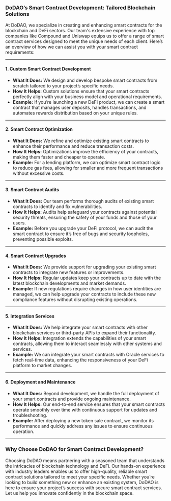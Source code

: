 ### **DoDAO’s Smart Contract Development: Tailored Blockchain Solutions**

At DoDAO, we specialize in creating and enhancing smart contracts for the blockchain and DeFi sectors. Our team's extensive experience with top companies like Compound and Uniswap equips us to offer a range of smart contract services designed to meet the unique needs of each client. Here’s an overview of how we can assist you with your smart contract requirements:

---

#### **1. Custom Smart Contract Development**

- **What It Does:** We design and develop bespoke smart contracts from scratch tailored to your project’s specific needs.
- **How It Helps:** Custom solutions ensure that your smart contracts perfectly align with your business model and operational requirements.
- **Example:** If you’re launching a new DeFi product, we can create a smart contract that manages user deposits, handles transactions, and automates rewards distribution based on your unique rules.

---

#### **2. Smart Contract Optimization**

- **What It Does:** We refine and optimize existing smart contracts to enhance their performance and reduce transaction costs.
- **How It Helps:** Optimizations improve the efficiency of your contracts, making them faster and cheaper to operate.
- **Example:** For a lending platform, we can optimize smart contract logic to reduce gas fees, allowing for smaller and more frequent transactions without excessive costs.

---

#### **3. Smart Contract Audits**

- **What It Does:** Our team performs thorough audits of existing smart contracts to identify and fix vulnerabilities.
- **How It Helps:** Audits help safeguard your contracts against potential security threats, ensuring the safety of your funds and those of your users.
- **Example:** Before you upgrade your DeFi protocol, we can audit the smart contract to ensure it’s free of bugs and security loopholes, preventing possible exploits.

---

#### **4. Smart Contract Upgrades**

- **What It Does:** We provide support for upgrading your existing smart contracts to integrate new features or improvements.
- **How It Helps:** Regular updates keep your contracts up to date with the latest blockchain developments and market demands.
- **Example:** If new regulations require changes in how user identities are managed, we can help upgrade your contracts to include these new compliance features without disrupting existing operations.

---

#### **5. Integration Services**

- **What It Does:** We help integrate your smart contracts with other blockchain services or third-party APIs to expand their functionality.
- **How It Helps:** Integration extends the capabilities of your smart contracts, allowing them to interact seamlessly with other systems and services.
- **Example:** We can integrate your smart contracts with Oracle services to fetch real-time data, enhancing the responsiveness of your DeFi platform to market changes.

---

#### **6. Deployment and Maintenance**

- **What It Does:** Beyond development, we handle the full deployment of your smart contracts and provide ongoing maintenance.
- **How It Helps:** Our end-to-end service ensures that your smart contracts operate smoothly over time with continuous support for updates and troubleshooting.
- **Example:** After deploying a new token sale contract, we monitor its performance and quickly address any issues to ensure continuous operation.

---

### **Why Choose DoDAO for Smart Contract Development?**

Choosing DoDAO means partnering with a seasoned team that understands the intricacies of blockchain technology and DeFi. Our hands-on experience with industry leaders enables us to offer high-quality, reliable smart contract solutions tailored to meet your specific needs. Whether you’re looking to build something new or enhance an existing system, DoDAO is here to ensure your project’s success with secure smart contract services. Let us help you innovate confidently in the blockchain space.
